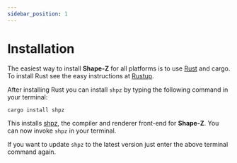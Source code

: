 ```yaml
---
sidebar_position: 1
---
```


# Installation

The easiest way to install **Shape-Z** for all platforms is to use [Rust](https://www.rust-lang.org) and cargo. To install Rust see the easy instructions at [Rustup](https://rustup.rs).

After installing Rust you can install `shpz` by typing the following command in your terminal:

```shell
cargo install shpz
```

This installs [shpz](https://crates.io/crates/shpz), the compiler and renderer front-end for **Shape-Z**. You can now invoke `shpz` in your terminal.

If you want to update `shpz` to the latest version just enter the above terminal command again.
